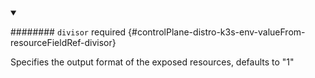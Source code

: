 


<details className="config-field" data-expandable="true" open>
<summary>

######## `divisor` <span className="config-field-required" data-required="false">required</span> <span className="config-field-type"></span> <span className="config-field-default"></span> <span className="config-field-enum"></span> {#controlPlane-distro-k3s-env-valueFrom-resourceFieldRef-divisor}

Specifies the output format of the exposed resources, defaults to "1"

</summary>

<PartialDivisorreference />


</details>
